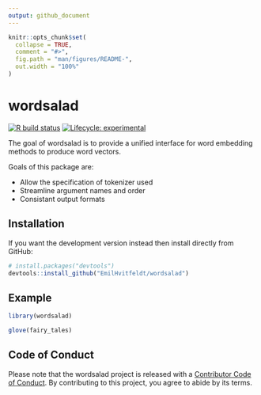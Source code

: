 ```yaml
---
output: github_document
---
```


<!-- README.md is generated from README.Rmd. Please edit that file -->

```r
knitr::opts_chunk$set(
  collapse = TRUE,
  comment = "#>",
  fig.path = "man/figures/README-",
  out.width = "100%"
)
```

# wordsalad

<!-- badges: start -->
[![R build status](https://github.com/EmilHvitfeldt/wordsalad/workflows/R-CMD-check/badge.svg)](https://github.com/EmilHvitfeldt/wordsalad/actions)
[![Lifecycle: experimental](https://img.shields.io/badge/lifecycle-experimental-orange.svg)](https://www.tidyverse.org/lifecycle/#experimental)
<!-- badges: end -->

The goal of wordsalad is to provide a unified interface for word embedding methods to produce word vectors.

Goals of this package are:

- Allow the specification of tokenizer used
- Streamline argument names and order
- Consistant output formats

## Installation

If you want the development version instead then install directly from GitHub:

```r
# install.packages("devtools")
devtools::install_github("EmilHvitfeldt/wordsalad")
```

## Example

```r
library(wordsalad)

glove(fairy_tales)
```

## Code of Conduct
  
Please note that the wordsalad project is released with a [Contributor Code of Conduct](https://contributor-covenant.org/version/2/0/CODE_OF_CONDUCT.html). By contributing to this project, you agree to abide by its terms.
